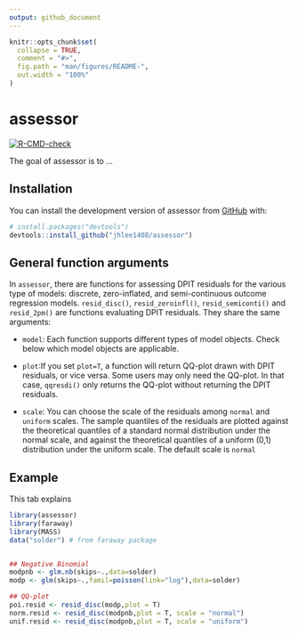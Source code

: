 ```yaml
---
output: github_document
---
```


<!-- README.md is generated from README.Rmd. Please edit that file -->

```r
knitr::opts_chunk$set(
  collapse = TRUE,
  comment = "#>",
  fig.path = "man/figures/README-",
  out.width = "100%"
)
```

# assessor

<!-- badges: start -->
[![R-CMD-check](https://github.com/jhlee1408/assessor/actions/workflows/R-CMD-check.yaml/badge.svg)](https://github.com/jhlee1408/assessor/actions/workflows/R-CMD-check.yaml)
<!-- badges: end -->

The goal of assessor is to ...

## Installation

You can install the development version of assessor from [GitHub](https://github.com/) with:

``` r
# install.packages("devtools")
devtools::install_github("jhlee1408/assessor")
```

## General function arguments
In `assessor`, there are functions for assessing DPIT residuals for the various type of models: discrete, zero-inflated, and semi-continuous outcome regression models. `resid_disc()`, `resid_zeroinfl()`, `resid_semiconti()` and `resid_2pm()` are functions evaluating DPIT residuals. 
They share the same arguments:

* `model`: Each function supports different types of model objects. Check below which model objects are applicable.

* `plot`:If you set `plot=T`, a function will return QQ-plot drawn with DPIT residuals, or vice versa. 
Some users may only need the QQ-plot. In that case, `qqresdi()` only returns the QQ-plot without returning the DPIT residuals.

* `scale`: You can choose the scale of the residuals among `normal` and `uniform` scales. The sample quantiles of the residuals are plotted against the theoretical quantiles of a standard normal distribution under the normal scale, and against the theoretical quantiles of a uniform (0,1) distribution under the uniform scale. The default scale is `normal`

## Example
This tab explains 

```r
library(assessor)
library(faraway) 
library(MASS)
data("solder") # from faraway package


## Negative Binomial
modpnb <- glm.nb(skips~.,data=solder)
modp <- glm(skips~.,famil=poisson(link="log"),data=solder)

## QQ-plot
poi.resid <- resid_disc(modp,plot = T)
norm.resid <- resid_disc(modpnb,plot = T, scale = "normal")
unif.resid <- resid_disc(modpnb,plot = T, scale = "uniform")
```


